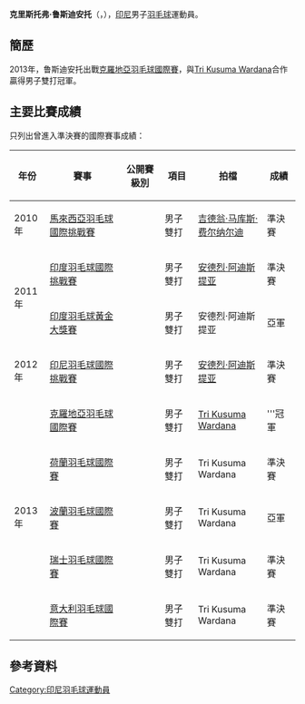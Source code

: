 {{noteTA|G1=Badminton}}
{{Infobox 羽球選手
| playername              = 克里斯托弗·鲁斯迪安托<br/>{{lang|id|Christopher Rusdianto}}
| image                   = 
| size                    = 
| caption                 = 
| birth_name              = 
| date_of_birth           = {{birth_date_and_age|1990|1|1}}<ref name="PROFIL ATLET">[http://badmintonindonesia.org/app/profile/aktif.aspx?id=000005446 PROFIL ATLET - Christopher Rusdianto PBSI] {{Wayback|url=http://badmintonindonesia.org/app/profile/aktif.aspx?id=000005446 |date=20131216080520 }}{{id}}</ref>
| place_of_birth          = {{INA}}
| residence               =
| height                  = 
| weight                  = 
| handedness              = 
| country                 = {{INA}}
| years_intldebut         =
| years_started           = 
| coach                   = 
| event                   = 男子雙打、混合雙打
| highest_ranking         = 第33位（男雙-[[安德烈·阿迪斯提亚|阿迪斯提亚]]）
| date_of_highest_ranking = 2012年10月8日<ref name="highest-ranking">[http://bwfcontent.tournamentsoftware.com/ranking/player.aspx?id=6111&player=114083 BWF World Ranking - Ranking of Christopher RUSDIANTO (89332)]{{en}}</ref>
| current_ranking         = 第46位（男雙-[[Tri_Kusuma_Wardana|Wardana]]）<br/>第257位（男雙-[[安德烈·阿迪斯提亚|阿迪斯提亚]]）<br/>第698位（男雙-[[阿尔文特·尤利安托·钱德拉|钱德拉]]）
| date_of_current_ranking = 2013年12月12日<ref>[http://bwfcontent.tournamentsoftware.com/ranking/category.aspx?id=6111&category=474 BWF World Ranking - BWF世界排名榜 (12/12/2013) - Men's doubles]{{en}}</ref>
| played                  = 66勝–39負（男雙）<br/>5勝–1負（混雙）
| titles                  = 
| bwf_profile             = 0786974E-9CAE-493A-8DEA-E5C9944BA0C4
| bwf_id                  = 89332
| updated                 = 2013年12月16日
}}
{{MedalTableTop}}
{{MedalSport | 男子[[羽毛球|羽毛球]]}}
{{MedalCountry | {{INA}}}}
{{MedalBottom}}
'''克里斯托弗·鲁斯迪安托'''（{{lang-id|'''Christopher Rusdianto'''}}，{{bd|1990年|1月1日|}}），[[印尼|印尼]]男子[[羽毛球|羽毛球]]運動員。

==簡歷==
2013年，鲁斯迪安托出戰[[2013年克羅地亞羽毛球國際賽|克羅地亞羽毛球國際賽]]，與[[Tri_Kusuma_Wardana|Tri Kusuma Wardana]]合作贏得男子雙打冠軍。

==主要比賽成績==
只列出曾進入準決賽的國際賽事成績：
{| class=wikitable style="text-align:center; font-size:small;" 
!width="50"|年份
!width="180"|賽事
!width="80"|公開賽級別
!width="60"|項目
!width="130"|拍檔
!width="50"|成績
|-
!rowspan="1"|2010年
|[[2010年馬來西亞羽毛球國際挑戰賽|馬來西亞羽毛球國際挑戰賽]]
|{{BWFIC}}
|男子雙打
|[[吉德翁·马库斯·费尔纳尔迪|吉德翁·马库斯·费尔纳尔迪]]
|bgcolor="#b8860b"|準決賽
|-
!rowspan="2"|2011年
|[[2011年印度羽毛球國際挑戰賽|印度羽毛球國際挑戰賽]]
|{{BWFIC}}
|男子雙打
|[[安德烈·阿迪斯提亚|安德烈·阿迪斯提亚]]
|bgcolor="#b8860b"|準決賽
|-
|[[2011年印度羽毛球黃金大獎賽|印度羽毛球黃金大獎賽]]
|{{BWFGPG}}
|男子雙打
|安德烈·阿迪斯提亚
|bgcolor="silver"|亞軍
|-
!rowspan="1"|2012年
|[[2012年印度尼西亞羽毛球國際挑戰賽|印尼羽毛球國際挑戰賽]]
|{{BWFIC}}
|男子雙打
|[[安德烈·阿迪斯提亚|安德烈·阿迪斯提亚]]
|bgcolor="#b8860b"|準決賽
|-
!rowspan="5"|2013年
|[[2013年克羅地亞羽毛球國際賽|克羅地亞羽毛球國際賽]]
|{{BWFIS}}
|男子雙打
|[[Tri_Kusuma_Wardana|Tri Kusuma Wardana]]
|bgcolor="gold"|'''冠軍
|-
|[[2013年荷蘭羽毛球國際賽|荷蘭羽毛球國際賽]]
|{{BWFIC}}
|男子雙打
|Tri Kusuma Wardana
|bgcolor="#b8860b"|準決賽
|-
|[[2013年波蘭羽毛球國際賽|波蘭羽毛球國際賽]]
|{{BWFIS}}
|男子雙打
|Tri Kusuma Wardana
|bgcolor="silver"|亞軍
|-
|[[2013年瑞士羽毛球國際賽|瑞士羽毛球國際賽]]
|{{BWFIC}}
|男子雙打
|Tri Kusuma Wardana
|bgcolor="#b8860b"|準決賽
|-
|[[2013年意大利羽毛球國際賽|意大利羽毛球國際賽]]
|{{BWFIC}}
|男子雙打
|Tri Kusuma Wardana
|bgcolor="#b8860b"|準決賽
|}
{{BWF賽事級別索引}}

==參考資料==
{{Reflist}}

{{DEFAULTSORT:Rusdianto, Christopher}}
[[Category:印尼羽毛球運動員|Category:印尼羽毛球運動員]]